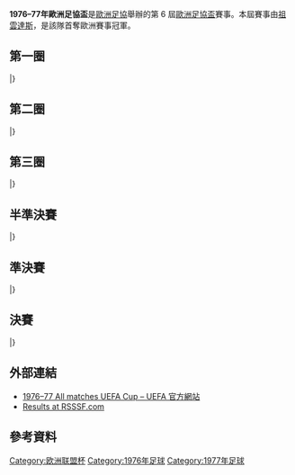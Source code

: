 {{Infobox 國際足球賽事賽季
| tourney_name          = 歐洲足協盃
| year                  = 1976–77
| image                 = 
| size                  = 
| caption               = 
| edition               = 6
| defending_champ_other = {{flagicon|ENG}} [[利物浦足球俱樂部|利物浦]]
| dates                 = 1976年9月15日–1977年5月18日
| num_teams             = 64 隊
| associations          = 31
| champion_other        = {{flagicon|ITA}} [[尤文圖斯足球俱樂部|祖雲達斯]]
| count                 = 1
| second_other          = {{flagicon|ESP}} [[畢爾巴鄂競技俱樂部|畢爾包]]
| matches               = 
| goals                 = 
| attendance            = 
| top_scorer            = 
| player                = 
| prevseason            = [[1975–76年歐洲足協盃|1975–76]]
| nextseason            = [[1977–78年歐洲足協盃|1977–78]]
}}
'''1976–77年歐洲足協盃'''是[[歐洲足協|歐洲足協]]舉辦的第 6 屆[[歐洲足協盃|歐洲足協盃]]賽事。本屆賽事由[[尤文圖斯足球俱樂部|祖雲達斯]]，是該隊首奪歐洲賽事冠軍。

== 第一圈 ==
{{TwoLeg start}}
{{TwoLegResult|[[波爾圖足球俱樂部|波圖]]|POR|4–5|'''[[沙爾克04足球俱樂部|史浩克零四]]''' |FRG|2–2|2–3}}
{{TwoLegResult|[[弗拉姆足球俱樂部|弗雷姆]]|ISL|0–8|'''[[布拉迪斯拉發斯洛萬體育會|斯洛雲]]''' |TCH|0–3|0–5}}
{{TwoLegResult|[[格倫杜蘭足球俱樂部|格倫杜蘭]]|NIR|3–5|'''[[巴塞爾足球俱樂部|巴素利]]''' |SUI|3–2|0–3}}
{{TwoLegResult|[[意諾西斯帕拉利姆尼足球會|意諾西斯]]|CYP|1–11|'''[[凱澤斯勞滕足球俱樂部|凱沙羅頓]]''' |FRG|1–3|0–8}}
{{TwoLegResult|'''[[AEK雅典足球會|AEK雅典]]'''|GRE|3–2|[[莫斯科迪納摩足球俱樂部|莫斯科戴拿模]]|URS|2–0|1–2{{aet}}}}
{{TwoLegResult|[[阿賈克斯足球俱樂部|阿積士]]|NED|1–2|'''[[曼徹斯特聯足球俱樂部|曼聯]]''' |ENG|1–0|0–2}}
{{TwoLegResult| '''[[薩爾斯堡紅牛足球俱樂部|薩爾斯堡]]'''|AUT|5–2|[[艾丹拿斯堡|艾丹拿斯堡]]|TUR|5–0|0–2}}
{{TwoLegResult|[[貝倫人足球俱樂部|比蘭倫斯]]|POR|4–5|'''[[巴塞羅那足球俱樂部|巴塞隆拿]]''' |ESP|2–2|2–3}}
{{TwoLegResult|[[凱爾特人足球俱樂部|些路迪]]|SCO|2–4|'''[[維斯瓦克拉科夫足球俱樂部|克拉科夫]]''' |POL|2–2|0–2}}
{{TwoLegResult| '''[[德比郡足球俱樂部|打比郡]]'''|ENG|16–1|[[費恩夏普足球會|費恩夏普]]|IRL|12–0|4–1}}
{{TwoLegResult|[[布加勒斯特迪納摩足球俱樂部|布加勒斯特戴拿模]]|ROU|1–2|'''[[AC米蘭|AC米蘭]]''' |ITA|0–0|1–2}}
{{TwoLegResult| '''[[布倫瑞克足球俱樂部|布倫瑞克]]'''|FRG|7–1|[[霍貝克體育會|霍貝克]]|DEN|7–0|0–1}}
{{TwoLegResult| '''[[皇家西班牙人體育俱樂部|愛斯賓奴]]'''|ESP|4–3|[[尼斯足球俱樂部|尼斯]]|FRA|3–1|1–2}}
{{TwoLegResult| '''[[飛燕諾|飛燕諾]]'''|NED|4–2|[[佐加頓斯IF|佐加頓斯]]|SWE|3–0|1–2}}
{{TwoLegResult|[[費倫巴治體育會|費倫巴治]]|TUR|2–5|'''[[維迪奧頓足球俱樂部|維迪奧頓]]''' |HUN|2–1|0–4}}
{{TwoLegResult| '''[[蘇黎世草蜢足球俱樂部|草蜢]]'''|SUI|9–0|[[希伯尼安斯足球俱樂部|希伯尼恩斯]]|MLT|7–0|2–0}}
{{TwoLegResult| '''[[希伯尼安足球俱樂部|喜伯年]]'''|SCO|1–0|[[索肖足球俱樂部|索察]]|FRA|1–0|0–0}}
{{TwoLegResult|[[國際米蘭足球俱樂部|國際米蘭]]|ITA|1–2|'''[[布達佩斯捍衛者足球俱樂部|漢維特]]''' |HUN|0–1|1–1}}
{{TwoLegResult| '''[[科隆足球俱樂部|科隆]]'''|FRG|3–1|[[台基體育會|GKS台基]]|POL|2–0|1–1}}
{{TwoLegResult|[[庫奧皮奧足球俱樂部|古比斯]]|FIN|3–4|'''[[奧斯達足球會|奧斯達]]''' |SWE|3–2|0–2}}
{{TwoLegResult| '''[[馬德堡足球俱樂部|馬格德堡]]'''|GDR|4–3|[[切塞納足球俱樂部|切塞納]]|ITA|3–0|1–3}}
{{TwoLegResult|[[曼徹斯特城足球俱樂部|曼城]]|ENG|1–2|'''[[尤文圖斯足球俱樂部|祖雲達斯]]''' |ITA|1–0|0–2}}
{{TwoLegResult|[[奈司特維德奈足球會|司特維德]]|DEN|0–7|'''[[莫倫比克足球會|莫倫比克]]''' |BEL|0–3|0–4}}
{{TwoLegResult| '''[[女王公園巡游者足球俱樂部|昆士柏流浪]]'''|ENG|11–0|[[白蘭恩體育會|白蘭恩]]|NOR|4–0|7–0}}
{{TwoLegResult|[[迪費丹治紅男孩足球會|迪費丹治紅男孩]]|LUX|1–6|'''[[東佛蘭德洛克倫體育俱樂部|洛格倫]]''' |BEL|0–3|1–3}}
{{TwoLegResult|[[布拉格斯拉維亞體育俱樂部|布拉格斯拉維亞]]|TCH|2–3|'''[[索菲亞阿卡職業足球會|索菲亞阿卡]]'''|BUL|2–0|0–3{{aet}}}}
{{TwoLegResult| '''[[頓涅茨克礦工足球俱樂部|薩克達]]'''|URS|4–1|[[柏林戴拿模足球會|柏林戴拿模]]|GDR|3–0|1–1}}
{{TwoLegResult| '''[[布加勒斯特學生體育足球會|學生體育]]'''|ROU|4–2|[[奧林匹亞科斯足球俱樂部|奧林比亞高斯]]|GRE|3–0|1–2}}
{{TwoLegResult| '''[[恩斯布魯克獲加足球會|獲加]]'''|AUT|7–1|[[史達足球會|史達]]|NOR|2–1|5–0}}
{{TwoLegResult|[[塔古穆瑞斯軍人體育會_(1962)|塔古穆瑞斯]]|ROU|0–4|'''[[薩格勒布迪納摩足球俱樂部|薩格勒布戴拿模]]''' |YUG|0–1|0–3}}
{{TwoLegResult|[[烏伊佩斯特足球俱樂部|烏比斯迪]]|HUN|1–5|'''[[畢爾巴鄂競技俱樂部|畢爾包]]''' |ESP|1–0|0–5}}
{{TwoLegResult|[[普羅夫迪夫火車頭足球俱樂部|普夫迪夫火車頭]]|BUL|3–5|'''[[貝爾格萊德紅星足球俱樂部|貝爾格萊德紅星]]''' |YUG|2–1|1–4}}
|}

== 第二圈 ==
{{TwoLeg start}}
{{TwoLegResult| '''[[AEK雅典足球會|AEK雅典]]'''|GRE|5–2|[[德比郡足球俱樂部|打比郡]]|ENG|2–0|3–2}}
{{TwoLegResult|[[索菲亞阿卡職業足球會|索菲亞阿卡]]|BUL|4–5|'''[[AC米蘭|AC米蘭]]''' |ITA|4–3|0–2}}
{{TwoLegResult|[[薩爾斯堡紅牛足球俱樂部|薩爾斯堡]]|AUT|2–2{{agr}}|'''[[貝爾格萊德紅星足球俱樂部|貝爾格萊德紅星]]'''|YUG|2–1|0–1}}
{{TwoLegResult| '''[[巴塞羅那足球俱樂部|巴塞隆拿]]'''|ESP|3–2|[[東佛蘭德洛克倫體育俱樂部|洛格倫]]|BEL|2–0|1–2}}
{{TwoLegResult|[[巴塞爾足球俱樂部|巴素利]]|SUI|2–4|'''[[畢爾巴鄂競技俱樂部|畢爾包]]''' |ESP|1–1|1–3}}
{{TwoLegResult|[[布倫瑞克足球俱樂部|布倫瑞克]]|FRG|2–3|'''[[皇家西班牙人體育俱樂部|愛斯賓奴]]''' |ESP|2–1|0–2}}
{{TwoLegResult|[[希伯尼安足球俱樂部|喜伯年]]|SCO|3–4|'''[[奧斯達足球會|奧斯達]]''' |SWE|2–0|1–4}}
{{TwoLegResult|[[恩斯布魯克獲加足球會|獲加]]|AUT|1–2|'''[[維迪奧頓足球俱樂部|維迪奧頓]]''' |HUN|1–1|0–1}}
{{TwoLegResult|[[凱澤斯勞滕足球俱樂部|凱沙羅頓]]|FRG|2–7|'''[[飛燕諾|飛燕諾]]''' |NED|2–2|0–5}}
{{TwoLegResult| '''[[科隆足球俱樂部|科隆]]'''|FRG|5–2|[[蘇黎世草蜢足球俱樂部|草蜢]]|SUI|2–0|3–2}}
{{TwoLegResult| '''[[馬德堡足球俱樂部|馬格德堡]]'''|GDR|4–2|[[薩格勒布迪納摩足球俱樂部|薩格勒布戴拿模]]|YUG|2–0|2–2}}
{{TwoLegResult|[[曼徹斯特聯足球俱樂部|曼聯]]|ENG|1–3|'''[[尤文圖斯足球俱樂部|祖雲達斯]]''' |ITA|1–0|0–3}}
{{TwoLegResult| '''[[頓涅茨克礦工足球俱樂部|薩克達]]'''|URS|6–2|[[布達佩斯捍衛者足球俱樂部|漢維特]]|HUN|3–0|3–2}}
{{TwoLegResult|[[布拉迪斯拉發斯洛萬體育會|斯洛雲]]|TCH|5–8|'''[[女王公園巡游者足球俱樂部|昆士柏流浪]]''' |ENG|3–3|2–5}}
{{TwoLegResult|[[布加勒斯特學生體育足球會|學生體育]]|ROU|0–5|'''[[沙爾克04足球俱樂部|史浩克零四]]''' |FRG|0–1|0–4}}
{{TwoLegResult|[[維斯瓦克拉科夫足球俱樂部|克拉科夫]]|POL|2–2{{pso|4–5}}|'''[[莫倫比克足球會|莫倫比克]]'''|BEL|1–1|1–1{{aet}}}}
|}

== 第三圈 ==
{{TwoLeg start}}
{{TwoLegResult|'''[[AEK雅典足球會|AEK雅典]]'''|GRE|3–3{{agr}}|[[貝爾格萊德紅星足球俱樂部|貝爾格萊德紅星]]|YUG|2–0|1–3}}
{{TwoLegResult| '''[[畢爾巴鄂競技俱樂部|畢爾包]]'''|ESP|5–4|[[AC米蘭|AC米蘭]]|ITA|4–1|1–3}}
{{TwoLegResult|[[皇家西班牙人體育俱樂部|愛斯賓奴]]|ESP|0–3|'''[[飛燕諾|飛燕諾]]''' |NED|0–1|0–2}}
{{TwoLegResult| '''[[尤文圖斯足球俱樂部|祖雲達斯]]'''|ITA|3–1|[[頓涅茨克礦工足球俱樂部|薩克達]]|URS|3–0|0–1}}
{{TwoLegResult| '''[[馬德堡足球俱樂部|馬格德堡]]'''|GDR|5–1|[[維迪奧頓足球俱樂部|維迪奧頓]]|HUN|5–0|0–1}}
{{TwoLegResult|[[奧斯達足球會|奧斯達]]|SWE|1–8|'''[[巴塞羅那足球俱樂部|巴塞隆拿]]''' |ESP|0–3|1–5}}
{{TwoLegResult|'''[[女王公園巡游者足球俱樂部|昆士柏流浪]]'''|ENG|4–4{{agr}}|[[科隆足球俱樂部|科隆]]|FRG|3–0|1–4}}
{{TwoLegResult| '''[[莫倫比克足球會|莫倫比克]]'''|BEL|2–1|[[沙爾克04足球俱樂部|史浩克零四]]|FRG|1–0|1–1}}
|}

== 半準決賽 ==
{{TwoLeg start}}
{{TwoLegResult| '''[[畢爾巴鄂競技俱樂部|畢爾包]]'''|ESP|4–3|[[巴塞羅那足球俱樂部|巴塞隆拿]]|ESP|2–1|2–2}}
{{TwoLegResult|[[飛燕諾|飛燕諾]]|NED|1–2|'''[[莫倫比克足球會|莫倫比克]]''' |BEL|0–0|1–2}}
{{TwoLegResult|[[馬德堡足球俱樂部|馬格德堡]]|GDR|1–4|'''[[尤文圖斯足球俱樂部|祖雲達斯]]''' |ITA|1–3|0–1}}
{{TwoLegResult|[[女王公園巡游者足球俱樂部|昆士柏流浪]]|ENG|3–3{{pso|6–7}}|'''[[AEK雅典足球會|AEK雅典]]'''|GRE|3–0|0–3{{aet}}}}
|}

== 準決賽 ==
{{TwoLeg start}}
{{TwoLegResult|[[莫倫比克足球會|莫倫比克]]|BEL|1–1{{agr}}|'''[[畢爾巴鄂競技俱樂部|畢爾包]]'''|ESP|1–1|0–0}}
{{TwoLegResult| '''[[尤文圖斯足球俱樂部|祖雲達斯]]'''|ITA|5–1|[[AEK雅典足球會|AEK雅典]]|GRE|4–1|1–0}}
|}

== 決賽 ==
{{TwoLeg start}}
{{TwoLegResult|'''[[尤文圖斯足球俱樂部|祖雲達斯]]'''|ITA|2–2{{agr}}|[[畢爾巴鄂競技俱樂部|畢爾包]]|ESP|1–0|1–2}}
|}

== 外部連結 ==
*[http://www.uefa.com/uefaeuropaleague/season=1976/matches/all/index.html 1976–77 All matches UEFA Cup – UEFA 官方網站]{{Wayback|url=http://www.uefa.com/uefaeuropaleague/season=1976/matches/all/index.html |date=20131210024911 }}
*[http://www.rsssf.com/ec/ec197677.html#uefa Results at RSSSF.com]{{Wayback|url=http://www.rsssf.com/ec/ec197677.html#uefa |date=20170730014831 }}

== 參考資料 ==
{{reflist|2}}

{{UEFA_Europa_League_seasons}}

[[Category:欧洲联盟杯|Category:欧洲联盟杯]]
[[Category:1976年足球|Category:1976年足球]]
[[Category:1977年足球|Category:1977年足球]]